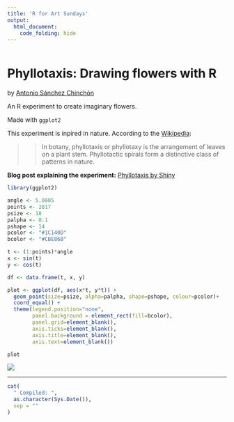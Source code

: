 ```yaml
---
title: 'R for Art Sundays'
output: 
  html_document:
    code_folding: hide
---
```


```r
```

# Phyllotaxis: Drawing flowers with R

by [Antonio Sánchez Chinchón](https://twitter.com/aschinchon)

An R experiment to create imaginary flowers.

Made with `ggplot2`

This experiment is inpired in nature. According to the [Wikipedia](https://en.wikipedia.org/wiki/Phyllotaxis):

> > In botany, phyllotaxis or phyllotaxy is the arrangement of leaves on a plant stem. Phyllotactic spirals form a distinctive class of patterns in nature.

**Blog post explaining the experiment:** [Phyllotaxis by Shiny](https://fronkonstin.com/2015/12/14/phyllotaxis-by-shiny/)


```r

library(ggplot2)

angle <- 5.0005
points <- 2817
psize <- 18
palpha <- 0.1
pshape <- 14
pcolor <- "#1C140D"
bcolor <- "#CBE86B"

t <- (1:points)*angle
x <- sin(t)
y <- cos(t)

df <- data.frame(t, x, y)

plot <- ggplot(df, aes(x*t, y*t)) +
  geom_point(size=psize, alpha=palpha, shape=pshape, colour=pcolor)+ 
  coord_equal() +
  theme(legend.position="none",
        panel.background = element_rect(fill=bcolor),
        panel.grid=element_blank(),
        axis.ticks=element_blank(),
        axis.title=element_blank(),
        axis.text=element_blank())

plot

```


![](phyllotaxis.png)

-----


```r

cat(
  " Compiled: ",
  as.character(Sys.Date()),
  sep = ""
)
```
